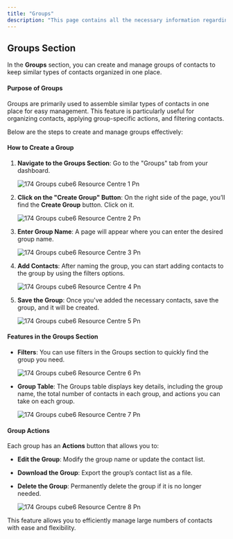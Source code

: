 ```yaml
---
title: "Groups"
description: "This page contains all the necessary information regarding the group section in inbox panel."
---
```


## **Groups Section**

In the **Groups** section, you can create and manage groups of contacts to keep similar types of contacts organized in one place.

#### **Purpose of Groups**

Groups are primarily used to assemble similar types of contacts in one place for easy management. This feature is particularly useful for organizing contacts, applying group-specific actions, and filtering contacts.

Below are the steps to create and manage groups effectively:

#### **How to Create a Group**

1. **Navigate to the Groups Section**: Go to the "Groups" tab from your dashboard.

   ![174 Groups cube6 Resource Centre 1 Pn](/images/how-cube6-works/group/174.groups__cube6_resource_centre-1.png)
2. **Click on the "Create Group" Button**: On the right side of the page, you’ll find the **Create Group** button. Click on it.

   ![174 Groups cube6 Resource Centre 2 Pn](/images/how-cube6-works/group/174.groups__cube6_resource_centre-2.png)
3. **Enter Group Name**: A page will appear where you can enter the desired group name.

   ![174 Groups cube6 Resource Centre 3 Pn](/images/how-cube6-works/group/174.groups__cube6_resource_centre-3.png)
4. **Add Contacts**: After naming the group, you can start adding contacts to the group by using the filters options.

   ![174 Groups cube6 Resource Centre 4 Pn](/images/how-cube6-works/group/174.groups__cube6_resource_centre-4.png)
5. **Save the Group**: Once you've added the necessary contacts, save the group, and it will be created.

   ![174 Groups cube6 Resource Centre 5 Pn](/images/how-cube6-works/group/174.groups__cube6_resource_centre-5.png)

#### **Features in the Groups Section**

- **Filters**: You can use filters in the Groups section to quickly find the group you need.

  ![174 Groups cube6 Resource Centre 6 Pn](/images/how-cube6-works/group/174.groups__cube6_resource_centre-6.png)
- **Group Table**: The Groups table displays key details, including the group name, the total number of contacts in each group, and actions you can take on each group.

  ![174 Groups cube6 Resource Centre 7 Pn](/images/how-cube6-works/group/174.groups__cube6_resource_centre-7.png)

#### **Group Actions**

Each group has an **Actions** button that allows you to:

- **Edit the Group**: Modify the group name or update the contact list.
- **Download the Group**: Export the group’s contact list as a file.
- **Delete the Group**: Permanently delete the group if it is no longer needed.

  ![174 Groups cube6 Resource Centre 8 Pn](/images/how-cube6-works/group/174.groups__cube6_resource_centre-8.png)

This feature allows you to efficiently manage large numbers of contacts with ease and flexibility.